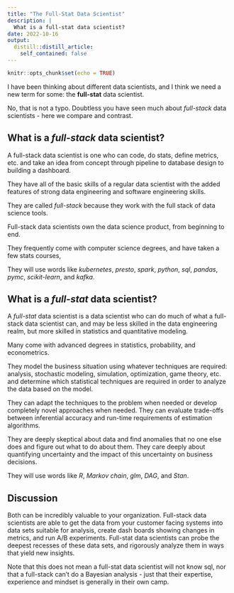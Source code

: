 ```yaml
---
title: "The Full-Stat Data Scientist"
description: |
  What is a full-stat data scientist?
date: 2022-10-16
output:
  distill::distill_article:
    self_contained: false
---
```


```r
knitr::opts_chunk$set(echo = TRUE)
```

I have been thinking about different data scientists, and I think we need a new term for some: the __full-stat__ data scientist. 

No, that is not a typo. Doubtless you have seen much about _full-stack_ data scientists - here we compare and contrast.

## What is a _full-stack_ data scientist?

A full-stack data scientist is one who can code, do stats, define metrics, etc. and take an idea from concept through pipeline to database design to building a dashboard. 

They have all of the basic skills of a regular data scientist with the added features of strong data engineering and software engineering skills. 

They are called _full-stack_ because they work with the full stack of data science tools. 

Full-stack data scientists own the data science product, from beginning to end. 

They frequently come with computer science degrees, and have taken a few stats courses, 

They will use words like _kubernetes_, _presto_, _spark_, _python_, _sql_, _pandas_, _pymc_, _scikit-learn_, and _kafka_.


## What is a _full-stat_ data scientist?

A _full-stat_ data scientist is a data scientist who can do much of what a full-stack data scientist can, and may be less skilled in the data engineering realm, but more skilled in statistics and quantitative modeling. 

Many come with advanced degrees in statistics, probability, and econometrics. 

They model the business situation using whatever techniques are required: analysis, stochastic modeling, simulation, optimization, game theory, etc. and determine which statistical techniques are required in order to analyze the data based on the model. 

They can adapt the techniques to the problem when needed or develop completely novel approaches when needed. They can evaluate trade-offs between inferential accuracy and run-time requirements of estimation algorithms. 

They are deeply skeptical about data and find anomalies that no one else does and figure out what to do about them. They care deeply about quantifying uncertainty and the impact of this uncertainty on business decisions.

They will use words like _R_, _Markov chain_, _glm_, _DAG_, and _Stan_. 


## Discussion

Both can be incredibly valuable to your organization. Full-stack data scientists are able to get the data from your customer facing systems into data sets suitable for analysis, create dash boards showing changes in metrics, and run A/B experiments. Full-stat data scientists can probe the deepest recesses of these data sets, and rigorously analyze them in ways that yield new insights.

Note that this does not mean a full-stat data scientist will not know sql, nor that a full-stack can't do a Bayesian analysis - just that their expertise, experience and mindset is generally in their own camp.


